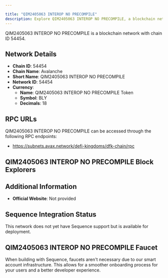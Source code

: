 ```yaml
---

title: "QIM2405063 INTEROP NO PRECOMPILE"
description: Explore QIM2405063 INTEROP NO PRECOMPILE, a blockchain network with chain ID 54454. Learn about its native currency, QIM2405063 INTEROP NO PRECOMPILE Token, and how to interact with the network.
---
```




QIM2405063 INTEROP NO PRECOMPILE is a blockchain network with chain ID 54454.

## Network Details

- **Chain ID**: 54454
- **Chain Name**: Avalanche
- **Short Name**: QIM2405063 INTEROP NO PRECOMPILE
- **Network ID**: 54454
- **Currency**: 
  - **Name**: QIM2405063 INTEROP NO PRECOMPILE Token
  - **Symbol**: BLY
  - **Decimals**: 18

## RPC URLs

QIM2405063 INTEROP NO PRECOMPILE can be accessed through the following RPC endpoints:

- https://subnets.avax.network/defi-kingdoms/dfk-chain/rpc

## QIM2405063 INTEROP NO PRECOMPILE Block Explorers



## Additional Information

- **Official Website**: Not provided

## Sequence Integration Status

This network does not yet have Sequence support but is available for deployment.

## QIM2405063 INTEROP NO PRECOMPILE Faucet

When building with Sequence, faucets aren't necessary due to our smart account infrastructure. This allows for a smoother onboarding process for your users and a better developer experience.
